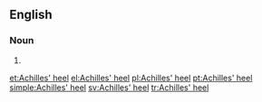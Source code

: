 ==English==
===Noun===
{{en-noun|sg=[[Achilles]]' [[heel]]}}
# {{alternative spelling of|[[Achilles heel]]}}

[[et:Achilles' heel]]
[[el:Achilles' heel]]
[[pl:Achilles' heel]]
[[pt:Achilles' heel]]
[[simple:Achilles' heel]]
[[sv:Achilles' heel]]
[[tr:Achilles' heel]]